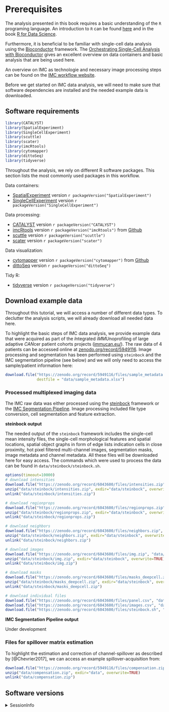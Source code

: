 # Prerequisites {#prerequisites}

The analysis presented in this book requires a basic understanding of the 
`R` programing language. An introduction to `R` can be found [here](https://cran.r-project.org/doc/manuals/r-release/R-intro.pdf) and
in the book [R for Data Science](https://r4ds.had.co.nz/index.html).

Furthermore, it is beneficial to be familiar with single-cell data analysis
using the [Bioconductor](https://www.bioconductor.org/) framework. The 
[Orchestrating Single-Cell Analysis with Bioconductor](https://bioconductor.org/books/release/OSCA/) 
gives an excellent overview on data containers and basic analysis that are being
used here.

An overview on IMC as technologie and necessary image processing steps can be
found on the [IMC workflow website](https://bodenmillergroup.github.io/IMCWorkflow/). 

Before we get started on IMC data analysis, we will need to make sure that
software dependencies are installed and the needed example data is downloaded.

## Software requirements

```r
library(CATALYST)
library(SpatialExperiment)
library(SingleCellExperiment)
library(scuttle)
library(scater)
library(imcRtools)
library(cytomapper)
library(dittoSeq)
library(tidyverse)
```

Throughout the analysis, we rely on different R software packages.
This section lists the most commonly used packages in this workflow.

Data containers:

* [SpatialExperiment](https://bioconductor.org/packages/release/bioc/html/SpatialExperiment.html) version `r packageVersion("SpatialExperiment")`
* [SingleCellExperiment](https://bioconductor.org/packages/release/bioc/html/SingleCellExperiment.html) version `r packageVersion("SingleCellExperiment")`

Data processing:

* [CATALYST](https://bioconductor.org/packages/release/bioc/html/CATALYST.html) version `r packageVersion("CATALYST")`
* [imcRtools](https://github.com/BodenmillerGroup/imcRtools) version `r packageVersion("imcRtools")` from [Github](https://github.com/BodenmillerGroup/imcRtools)
* [scuttle](https://bioconductor.org/packages/release/bioc/html/scuttle.html) version `r packageVersion("scuttle")`
* [scater](https://bioconductor.org/packages/release/bioc/html/scater.html) version `r packageVersion("scater")`

Data visualization:

* [cytomapper](https://github.com/BodenmillerGroup/cytomapper) version `r packageVersion("cytomapper")` from [Github](https://github.com/BodenmillerGroup/cytomapper)
* [dittoSeq](https://bioconductor.org/packages/release/bioc/html/dittoSeq.html) version `r packageVersion("dittoSeq")`

Tidy R:

* [tidyverse](https://www.tidyverse.org/) version `r packageVersion("tidyverse")`

## Download example data {#download-data}

Throughout this tutorial, we will access a number of different data types. 
To declutter the analysis scripts, we will already download all needed data here.

To highlight the basic steps of IMC data analysis, we provide example data that
were acquired as part of the *I*ntegrated i*MMU*noprofiling of large adaptive
*CAN*cer patient cohorts projects ([immucan.eu/](https://immucan.eu/)). The
raw data of 4 patients can be accessed online at 
[zenodo.org/record/5949116](https://zenodo.org/record/5949116).
Image processing and segmentation has been performed using `steinbock` and
the IMC segmentation pipeline (see below) and we will only need to access the
sample/patient information here:

```r
download.file("https://zenodo.org/record/5949116/files/sample_metadata.xlsx", 
              destfile = "data/sample_metadata.xlsx")
```

### Processed multiplexed imaging data

The IMC raw data was either processed using the 
[steinbock](https://github.com/BodenmillerGroup/steinbock) framework or the
[IMC Segmentation Pipeline](https://github.com/BodenmillerGroup/ImcSegmentationPipeline).
Image processing included file type conversion, cell segmentation and feature
extraction. 

**steinbock output**

The needed output of the `steinbock` framework includes the single-cell mean
intensity files, the single-cell morphological features and spatial locations,
spatial object graphs in form of edge lists indication cells in close proximity,
hot pixel filtered multi-channel images, segmentation masks, image metadata and
channel metadata. All these files will be downloaded here for easy access. The
commands which were used to process the data can be found in
`data/steinbock/steinbock.sh`.

```r
options(timeout=10000)
# download intensities
download.file("https://zenodo.org/record/6043600/files/intensities.zip", "data/steinbock/intensities.zip")
unzip("data/steinbock/intensities.zip", exdir="data/steinbock", overwrite=TRUE)
unlink("data/steinbock/intensities.zip")

# download regionprops
download.file("https://zenodo.org/record/6043600/files/regionprops.zip", "data/steinbock/regionprops.zip")
unzip("data/steinbock/regionprops.zip", exdir="data/steinbock", overwrite=TRUE)
unlink("data/steinbock/regionprops.zip")

# download neighbors
download.file("https://zenodo.org/record/6043600/files/neighbors.zip", "data/steinbock/neighbors.zip")
unzip("data/steinbock/neighbors.zip", exdir="data/steinbock", overwrite=TRUE)
unlink("data/steinbock/neighbors.zip")

# download images
download.file("https://zenodo.org/record/6043600/files/img.zip", "data/steinbock/img.zip")
unzip("data/steinbock/img.zip", exdir="data/steinbock", overwrite=TRUE)
unlink("data/steinbock/img.zip")

# download masks
download.file("https://zenodo.org/record/6043600/files/masks_deepcell.zip", "data/steinbock/masks_deepcell.zip")
unzip("data/steinbock/masks_deepcell.zip", exdir="data/steinbock", overwrite=TRUE)
unlink("data/steinbock/masks_deepcell.zip")

# download individual files
download.file("https://zenodo.org/record/6043600/files/panel.csv", "data/steinbock/panel.csv")
download.file("https://zenodo.org/record/6043600/files/images.csv", "data/steinbock/images.csv")
download.file("https://zenodo.org/record/6043600/files/steinbock.sh", "data/steinbock/steinbock.sh")
```

**IMC Segmentation Pipeline output**

Under development

### Files for spillover matrix estimation

To highlight the estimation and correction of channel-spillover as described by
[@Chevrier2017], we can access an example spillover-acquisition from:

```r
download.file("https://zenodo.org/record/5949116/files/compensation.zip", "data/compensation.zip")
unzip("data/compensation.zip", exdir="data", overwrite=TRUE)
unlink("data/compensation.zip")
```

## Software versions {#sessionInfo}

<details>
   <summary>SessionInfo</summary>
   
```r
sessionInfo()
```
</details>



